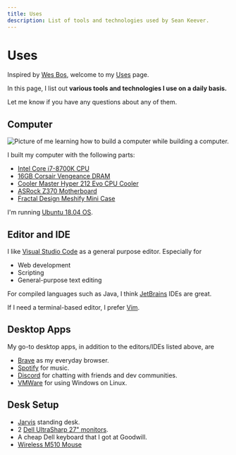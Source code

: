 ```yaml
---
title: Uses
description: List of tools and technologies used by Sean Keever.
---
```


# Uses

Inspired by [Wes Bos](https://wesbos.com), welcome to my
[Uses](https://uses.tech/) page.

In this page, I list out **various tools and technologies I use on a daily
basis.**

Let me know if you have any questions about any of them.

## Computer

![Picture of me learning how to build a computer while building a computer.](computer.jpg)

I built my computer with the following parts:

- [Intel Core i7-8700K CPU](https://www.amazon.com/dp/B07598VZR8/?coliid=I20VF38PXSG2Y&colid=1IPZOY1QYC6KZ&psc=0&ref_=lv_ov_lig_dp_it)
- [16GB Corsair Vengeance DRAM](https://www.amazon.com/dp/B0134EW7G8/?coliid=IVOX10GURDSQ5&colid=1IPZOY1QYC6KZ&psc=1&ref_=lv_ov_lig_dp_it)
- [Cooler Master Hyper 212 Evo CPU Cooler](https://www.amazon.com/dp/B005O65JXI/?coliid=I2UZ0V0DUTT6X6&colid=1IPZOY1QYC6KZ&psc=1&ref_=lv_ov_lig_dp_it)
- [ASRock Z370 Motherboard](https://www.amazon.com/dp/B0767KFYJ5/?coliid=I3KV30K1T5J1DF&colid=1IPZOY1QYC6KZ&psc=0&ref_=lv_ov_lig_dp_it)
- [Fractal Design Meshify Mini Case](https://www.amazon.com/Fractal-Design-FD-CA-MESH-C-WT-TGC-Computer-Case/dp/B07BPP9KYD)

I'm running [Ubuntu 18.04 OS](https://releases.ubuntu.com/18.04/).

## Editor and IDE

I like [Visual Studio Code](https://code.visualstudio.com/) as a general purpose
editor. Especially for

- Web development
- Scripting
- General-purpose text editing

For compiled languages such as Java, I think
[JetBrains](https://www.jetbrains.com/) IDEs are great.

If I need a terminal-based editor, I prefer [Vim](https://www.vim.org/).

## Desktop Apps

My go-to desktop apps, in addition to the editors/IDEs listed above, are

- [Brave](https://brave.com/) as my everyday browser.
- [Spotify](https://www.spotify.com/us/) for music.
- [Discord](https://discord.com/) for chatting with friends and dev communities.
- [VMWare](https://www.vmware.com/) for using Windows on Linux.

## Desk Setup

- [Jarvis](https://www.fully.com/standing-desks/jarvis-adjustable-height-desk-bamboo.html)
  standing desk.
- 2
  [Dell UltraSharp 27" monitors](https://www.dell.com/en-us/work/shop/dell-ultrasharp-27-monitor-u2719d/apd/210-arcv).
- A cheap Dell keyboard that I got at Goodwill.
- [Wireless M510 Mouse](https://www.logitech.com/en-us/product/wireless-mouse-m510)
